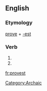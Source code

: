==English==

===Etymology===
[[prove]] + [[-est]]

===Verb===
{{infl|en|verb form}}

# {{form of|Archaic second-person singular simple present form|prove}}
# {{form of|Archaic second-person singular simple past form|proove}}

[[Category:Archaic]]
[[fr:provest]]